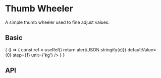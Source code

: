 

<Meta title="Thumb Wheeler" component={Subject}/>

# Thumb Wheeler

A simple thumb wheeler used to fine adjust values.

## Basic

<Preview>
  <Story name="Normal">
    {
      () => {
        const ref = useRef()
        return <Subject ref={ref} onChange={e => alert(JSON.stringify(e))} defaultValue={0} step={1} unit={'kg'} />
      }
    }
  </Story>
</Preview>

## API

<Props of={Subject}/>
